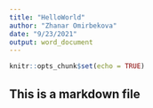 ```yaml
---
title: "HelloWorld"
author: "Zhanar Omirbekova"
date: "9/23/2021"
output: word_document
---
```


```r
knitr::opts_chunk$set(echo = TRUE)
```

## This is a markdown file